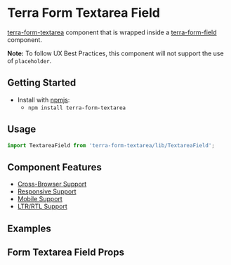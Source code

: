 


<Badge />

# Terra Form Textarea Field

[terra-form-textarea](https://github.com/cerner/terra-core/tree/main/packages/terra-form-textarea) component that is wrapped inside a
[terra-form-field](https://github.com/cerner/terra-core/tree/main/packages/terra-form-field) component.

**Note:** To follow UX Best Practices, this component will not support the use of `placeholder`.

## Getting Started

- Install with [npmjs](https://www.npmjs.com):
  - `npm install terra-form-textarea`

## Usage

```jsx
import TextareaField from 'terra-form-textarea/lib/TextareaField';
```

## Component Features

 * [Cross-Browser Support](https://engineering.cerner.com/terra-ui/contributing/terra-ui/component-standards#cross-browser-support)
 * [Responsive Support](https://engineering.cerner.com/terra-ui/contributing/terra-ui/component-standards#responsive-support)
 * [Mobile Support](https://engineering.cerner.com/terra-ui/contributing/terra-ui/component-standards#mobile-support)
 * [LTR/RTL Support](https://engineering.cerner.com/terra-ui/contributing/terra-ui/component-standards#ltr--rtl-support)

## Examples
<TextareaFieldExample />
<RequiredTextareaFieldExample />
<IncompleteTextareaFieldExample />

## Form Textarea Field Props
<FormTextareaFieldPropsTable />
